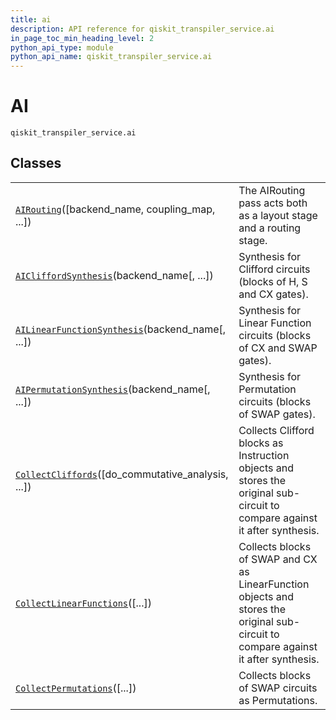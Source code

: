 ```yaml
---
title: ai
description: API reference for qiskit_transpiler_service.ai
in_page_toc_min_heading_level: 2
python_api_type: module
python_api_name: qiskit_transpiler_service.ai
---
```


<span id="ai-qiskit-transpiler-service-ai" />

<span id="module-qiskit_transpiler_service.ai" />

# AI

<span id="module-qiskit_transpiler_service.ai" />

`qiskit_transpiler_service.ai`

## Classes

|                                                                                                                                                                       |                                                                                                                                     |
| --------------------------------------------------------------------------------------------------------------------------------------------------------------------- | ----------------------------------------------------------------------------------------------------------------------------------- |
| [`AIRouting`](qiskit_transpiler_service.ai.AIRouting "qiskit_transpiler_service.ai.AIRouting")(\[backend\_name, coupling\_map, ...])                                  | The AIRouting pass acts both as a layout stage and a routing stage.                                                                 |
| [`AICliffordSynthesis`](qiskit_transpiler_service.ai.AICliffordSynthesis "qiskit_transpiler_service.ai.AICliffordSynthesis")(backend\_name\[, ...])                   | Synthesis for Clifford circuits (blocks of H, S and CX gates).                                                                      |
| [`AILinearFunctionSynthesis`](qiskit_transpiler_service.ai.AILinearFunctionSynthesis "qiskit_transpiler_service.ai.AILinearFunctionSynthesis")(backend\_name\[, ...]) | Synthesis for Linear Function circuits (blocks of CX and SWAP gates).                                                               |
| [`AIPermutationSynthesis`](qiskit_transpiler_service.ai.AIPermutationSynthesis "qiskit_transpiler_service.ai.AIPermutationSynthesis")(backend\_name\[, ...])          | Synthesis for Permutation circuits (blocks of SWAP gates).                                                                          |
| [`CollectCliffords`](qiskit_transpiler_service.ai.CollectCliffords "qiskit_transpiler_service.ai.CollectCliffords")(\[do\_commutative\_analysis, ...])                | Collects Clifford blocks as Instruction objects and stores the original sub-circuit to compare against it after synthesis.          |
| [`CollectLinearFunctions`](qiskit_transpiler_service.ai.CollectLinearFunctions "qiskit_transpiler_service.ai.CollectLinearFunctions")(\[...])                         | Collects blocks of SWAP and CX as LinearFunction objects and stores the original sub-circuit to compare against it after synthesis. |
| [`CollectPermutations`](qiskit_transpiler_service.ai.CollectPermutations "qiskit_transpiler_service.ai.CollectPermutations")(\[...])                                  | Collects blocks of SWAP circuits as Permutations.                                                                                   |

